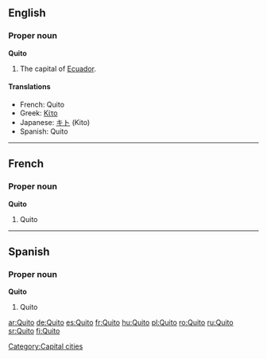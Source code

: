 {{wikipedia}}
==English==

===Proper noun===
'''Quito'''
#The capital of [[Ecuador]].

====Translations====
{{top}}
*French: Quito
*Greek: [[Κίτο]] {{n}}
*Japanese: [[キト]] (Kito)
*Spanish: Quito
{{bottom}}

----

==French==

===Proper noun===
'''Quito'''
#Quito

----
==Spanish==

===Proper noun===
'''Quito'''
#Quito

[[Category:Capital cities]]

[[ar:Quito]]
[[de:Quito]]
[[es:Quito]]
[[fr:Quito]]
[[hu:Quito]]
[[pl:Quito]]
[[ro:Quito]]
[[ru:Quito]]
[[sr:Quito]]
[[fi:Quito]]